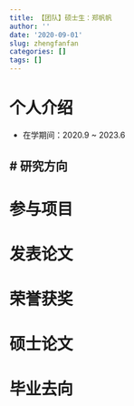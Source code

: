 ```yaml
---
title: 【团队】硕士生：郑帆帆
author: ''
date: '2020-09-01'
slug: zhengfanfan
categories: []
tags: []
---
```

# 个人介绍
- 在学期间：2020.9 ~ 2023.6

# 研究方向
- 

# 参与项目

# 发表论文

# 荣誉获奖

# 硕士论文

# 毕业去向
